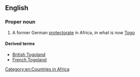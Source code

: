 ==English==
{{wikipedia}}

===Proper noun===
{{en-proper noun}}

# {{senseid|en|Q161062}}{{lb|en|historical}} A former German [[protectorate]] in Africa, in what is now [[Togo]]

====Derived terms====
* [[British Togoland]]
* [[French Togoland]]

[[Category:en:Countries in Africa]]